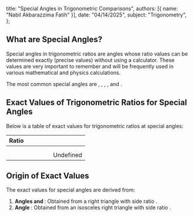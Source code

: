 
  title: "Special Angles in Trigonometric Comparisons",
  authors: [{ name: "Nabil Akbarazzima Fatih" }],
  date: "04/14/2025",
  subject: "Trigonometry",
};

## What are Special Angles?

Special angles in trigonometric ratios are angles whose ratio values can be determined exactly (precise values) without using a calculator. These values are very important to remember and will be frequently used in various mathematical and physics calculations.

The most common special angles are <InlineMath math="0°" />, <InlineMath math="30°" />, <InlineMath math="45°" />, <InlineMath math="60°" />, and <InlineMath math="90°" />.

<UnitCircle
  title="Visualization of Special Angles on the Unit Circle"
  description="Move the slider to angles 0°, 30°, 45°, 60°, or 90° to see the positions of special angles."
  angle={45}
/>

## Exact Values of Trigonometric Ratios for Special Angles

Below is a table of exact values for trigonometric ratios at special angles:

| Ratio                             | <InlineMath math="0°" /> | <InlineMath math="30°" />                                     | <InlineMath math="45°" />                                     | <InlineMath math="60°" />                | <InlineMath math="90°" /> |
| --------------------------------- | ------------------------ | ------------------------------------------------------------- | ------------------------------------------------------------- | ---------------------------------------- | ------------------------- |
| <InlineMath math="\sin \theta" /> | <InlineMath math="0" />  | <InlineMath math="\frac{1}{2}" />                             | <InlineMath math="\frac{1}{\sqrt{2}} = \frac{\sqrt{2}}{2}" /> | <InlineMath math="\frac{\sqrt{3}}{2}" /> | <InlineMath math="1" />   |
| <InlineMath math="\cos \theta" /> | <InlineMath math="1" />  | <InlineMath math="\frac{\sqrt{3}}{2}" />                      | <InlineMath math="\frac{1}{\sqrt{2}} = \frac{\sqrt{2}}{2}" /> | <InlineMath math="\frac{1}{2}" />        | <InlineMath math="0" />   |
| <InlineMath math="\tan \theta" /> | <InlineMath math="0" />  | <InlineMath math="\frac{1}{\sqrt{3}} = \frac{\sqrt{3}}{3}" /> | <InlineMath math="1" />                                       | <InlineMath math="\sqrt{3}" />           | Undefined                 |

## Origin of Exact Values

The exact values for special angles are derived from:

1. **Angles <InlineMath math="30°" /> and <InlineMath math="60°" />**: Obtained from a right triangle with side ratio <InlineMath math="1 : 2 : \sqrt{3}" />.
2. **Angle <InlineMath math="45°" />**: Obtained from an isosceles right triangle with side ratio <InlineMath math="1 : 1 : \sqrt{2}" />.
